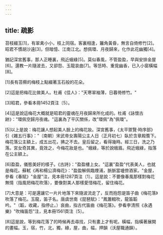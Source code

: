 ```yaml
---
---
---
```

title: 疏影
---



苔枝綴玉[1]，有翠禽小小，枝上同宿。客裏相逢，籬角黃昏，無言自倚修竹[2]。昭君不慣胡沙遠[3]，但暗憶、江南江北。想佩環、月夜歸來，化作此花幽獨[4]。

猶記深宮舊事，那人正睡裏，飛近蛾綠[5]。莫似春風，不管盈盈，早與安排金屋[6]。還教一片隨波去，又卻怨、玉龍哀曲[7]。等恁時、重覓幽香，已入小窗橫幅[8]。

[1]長有苔蘚的梅枝上點綴著玉石般的花朵。

[2]這是把梅花比做美人。杜甫《佳人》："天寒翠袖薄，日暮倚修竹。"

[3]昭君，參看本冊1452頁注〔5〕。

[4]這是說這梅花大概就是昭君的靈魂在月夜歸來所化成的。杜甫《詠懷古跡》："環佩空歸月夜魂。"這裏為了平仄關係，改"環佩"為"佩環"。

[5]以上是說：梅花讓人想起美人臉上的梅花妝。深宮舊事，《太平禦覽·時序部》引《雜五行事》："〔南朝〕宋武帝女壽陽公主人日（正月初七）臥於含章殿簷下。梅花落公主額上，成五出花，拂之不去。皇后留之，看得幾時。經三日，洗之乃落。宮女奇其異，竟效之，今梅花妝是也。"蛾綠，等於說蛾眉。飛近蛾綠，指落在公主額上。

[6]盈盈，儀態美好的樣子。《古詩》："盈盈樓上女。"這裏"盈盈"代表美人，也就是梅花。蘇軾《再和楊公濟梅花》："盈盈解佩臨煙浦，脈脈當壚傍酒家。"金屋，參看《春賦》"金屋"注，見本冊1287頁注〔1〕。這是說：不要像春風那樣對梅花無情（指風把梅花吹落），要像對美人那樣愛惜梅花，留住梅花。

[7]大意是：可是還讓它一片片地落下來隨波流走了，反而抱怨是笛子曲《梅花落》吹落了梅花。玉龍，笛子名。唐虞世南《琵琶賦》："鳳簫輟吹，龍笛韜吟。"（韜，收藏，指停止。）哀曲，指古代笛曲《梅花落》。參看李清照《永遇樂》"吹梅笛怨"注，見本冊1561頁注〔5〕。

[8]這是說，等到梅花落了的時候再去尋找，只有畫上才有呢。橫幅，指橫著展開的畫幅。玉，宿，竹，北，獨，綠，屋，曲，幅，押韻（沃屋職通韻）。